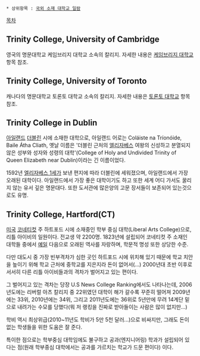  * 상위항목 : [[국외 소재 대학교 일람]]
[[목차]]

== Trinity College, University of Cambridge ==
영국의 명문대학교 케임브리지 대학교 소속의 칼리지. 자세한 내용은 [[케임브리지 대학교]] 항목 참조.
== Trinity College, University of Toronto ==
캐나다의 명문대학교 토론토 대학교 소속의 칼리지. 자세한 내용은 [[토론토 대학교]] 항목 참조.

== Trinity College in Dublin ==

[[아일랜드]] [[더블린]] 시에 소재한 대학으로, 아일랜드 어로는 Coláiste na Tríonóide, Baile Átha Cliath, 옛날 이름은 '더블린 근처의 [[엘리자베스]] 여왕의 신성하고 분열되지 않은 성부와 성자와 성령의 대학'(College of Holy and Undivided Trinity of Queen Elizabeth near Dublin)이라는 긴 이름이었다.

1592년 [[엘리자베스 1세]]가 보낸 편지에 따라 더블린에 세워졌으며, 아일랜드에서 가장 오래된 대학이다. 아일랜드에서 가장 좋은 대학이기도 하고 또한 세계 어디 가서도 꿀리지 않는 유서 깊은 명문대다. 또한 도서관에 많은양의 고문 장서들이 보존되어 있는것으로도 유명.

== Trinity College, Hartford(CT) ==

[[미국]] [[코네티컷]] 주 하트포드 시에 소재중인 학부 중심 대학(Liberal Arts College)으로, 리틀 아이비의 일원이다. 전교생 약 2200명. 1823년에 설립되어 코네티컷 주 소재인 대학들 중에서 [[예일]] 다음으로 오래된 역사를 자랑하며, 학문적 명성 또한 상당한 수준.

다만 대도시 중 가장 빈부격차가 심한 곳인 하트포드 시에 위치해 있기 때문에 학교 치안을 높이기 위해 학교 근처에 중학교를 지은지라 돈이 없어서(...) 2000년대 초반 이후로 서서히 다른 리틀 아이비들과의 격차가 벌어지고 있는 편이다.

그 벌어지고 있는 격차는 당장 U.S News College Ranking에서도 나타나는데, 2006년도에는 리버럴 아츠 칼리지 중 22위였던 대학이 해가 갈수록 꾸준히 떨어져 2009년에는 33위, 2010년에는 34위, 그리고 2011년도에는 36위로 5년만에 무려 14계단 밑으로 내려가는 수모를 당했다(뭐 저 랭킹을 진짜로 받아들이는 사람은 많이 없지만...)

학비 역시 최상위급(2010~11년도 학비가 5만 5천 달러...)으로 비싸지만, 그래도 돈이 없는 학생들을 위한 도움은 잘 준다.

특이한 점으로는 학부중심 대학임에도 불구하고 공과(엔지니어링) 학과가 설립되어 있다는 점(원래 학부중심 대학에서는 공과를 가르치는 학교가 드문 편이다) 이다. 
